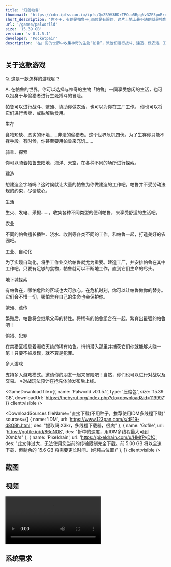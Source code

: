 ```yaml
---
title: '幻兽帕鲁'
thumbnail: 'https://cdn.ipfsscan.io/ipfs/QmZB9V3BDrTPCuo5RpgNv3ZP3poRrdCpqGZ3gSjfuSiWG9?file=palworlld.avif'
short_description: '你不干，有的是帕鲁干,岗位是有限的，这片土地上最不缺的就是帕鲁。'
url: '/games/palworlld'
size: '15.39 GB'
version: 'v 0.1.5.1'
developer: 'Pocketpair'
description: '在广阔的世界中收集神奇的生物“帕鲁”，派他们进行战斗、建造、做农活，工业生产等，这是一款支持多人游戏模式的全新开放世界生存制作游戏。'
---
```




<div className="prose mx-auto">
<h2 className='text-2xl font-bold'> 关于这款游戏 </h2>

Q. 这是一款怎样的游戏呢？

A. 在帕鲁的世界，你可以选择与神奇的生物「帕鲁」一同享受悠闲的生活，也可以投身于与偷猎者进行生死搏斗的冒险。

帕鲁可以进行战斗、繁殖、协助你做农活，也可以为你在工厂工作。
你也可以将它们进行售卖，或肢解后食用。


<p className='font-bold'>生存</p>
食物短缺、恶劣的环境……非法的偷猎者。这个世界危机四伏。为了生存你只能不择手段。有时候，你甚至要用帕鲁来充饥……
<ArticalImage src="https://cdn.akamai.steamstatic.com/steam/apps/1623730/extras/gif01_survival.gif?t=1707904340" client:visible />

<p className='font-bold'>骑乘、探索</p>
你可以骑着帕鲁去陆地、海洋、天空，在各种不同的场所进行探索。
<ArticalImage src="https://cdn.akamai.steamstatic.com/steam/apps/1623730/extras/gif02_riding.gif?t=1707904340" client:visible />

<p className='font-bold'>建造</p>
想建造金字塔吗？这时候就让大量的帕鲁为你做建造的工作吧。帕鲁并不受劳动法规的约束，尽请放心。
<ArticalImage src="https://cdn.akamai.steamstatic.com/steam/apps/1623730/extras/gif03_building.gif?t=1707904340" client:visible />

<p className='font-bold'>生活</p>
生火、发电、采掘……。收集各种不同类型的便利帕鲁，来享受舒适的生活吧。
<ArticalImage src="https://cdn.akamai.steamstatic.com/steam/apps/1623730/extras/gif04_life.gif?t=1707904340" client:visible />

<p className='font-bold'>农业</p>
不同的帕鲁擅长播种、浇水、收割等各类不同的工作。和帕鲁一起，打造美好的农园吧。
<ArticalImage src="https://cdn.akamai.steamstatic.com/steam/apps/1623730/extras/gif05_farming.gif?t=1707904340" client:visible />

<p className='font-bold'>工业、自动化</p>
为了实现自动化，将手工作业交给帕鲁就尤为重要。建造工厂，并安排帕鲁在其中工作吧。只要有足够的食物，帕鲁就可以不断地工作，直到它们生命的尽头。
<ArticalImage src="https://cdn.akamai.steamstatic.com/steam/apps/1623730/extras/gif06_factory.gif?t=1707904340" client:visible />

<p className='font-bold'>地下城探索</p>
有帕鲁在，哪怕危险的区域也大可放心。在危机时刻，你可以让帕鲁做你的替身。它们会不惜一切，哪怕舍弃自己的生命也会保护你。
<ArticalImage src="https://cdn.akamai.steamstatic.com/steam/apps/1623730/extras/gif07_dungeon.gif?t=1707904340" client:visible />

<p className='font-bold'>繁殖、遗传</p>
繁殖后，帕鲁将会继承父母的特性。将稀有的帕鲁组合在一起，繁育出最强的帕鲁吧！
<ArticalImage src="https://cdn.akamai.steamstatic.com/steam/apps/1623730/extras/gif08_breeding.gif?t=1707904340" client:visible />

<p className='font-bold'>偷猎、犯罪</p>
在禁猎区栖息着濒临灭绝的稀有帕鲁。悄悄潜入那里并捕获它们你就能够大赚一笔！只要不被发现，就不算是犯罪。
<ArticalImage src="https://cdn.akamai.steamstatic.com/steam/apps/1623730/extras/gif09_poaching.gif?t=1707904340" client:visible />

<p className='font-bold'>多人游戏</p>
支持多人游戏模式。邀请你的朋友一起来冒险吧！当然，你们也可以进行对战以及交易。
※对战玩法预计在抢先体验发布后上线。
<ArticalImage src="https://cdn.akamai.steamstatic.com/steam/apps/1623730/extras/gif10_multiplay.gif?t=1707904340" client:visible />

<GameDownload file={{ name: 'Palworld v0.1.5.1', type: '压缩包', size: '15.39 GB', downloadUrl: 'https://thebyrut.org/index.php?do=download&id=119997' }} client:visible />

<div className='py-4'>

<DownloadSources
  fileName="直接下载(不用种子，推荐使用IDM多线程下载)"
  sources={[
    { name: 'IDM', url: 'https://www.123pan.com/s/dF19-d8QBh.html', des: "提取码:X3kr，多线程下载器，很爽" },
    { name: 'Gofile', url: 'https://gofile.io/d/86oN0K', des: "折中的速度，用IDM多线程最大可到20mb/s" },
    { name: 'Pixeldrain', url: 'https://pixeldrain.com/u/HMfPyDfC', des: "此文件过大，无法使用您当前的传输限制完全下载。前 5.00 GB 将以全速下载，但剩余的 15.6 GB 将需要更长时间。(纯纯占位置)" },
  ]}
client:visible />

</div>

<h2 className='text-2xl font-bold'> 截图</h2>

<div className="grid sm:grid-cols-3 gap-4">
<ArticalImage src="https://cdn.akamai.steamstatic.com/steam/apps/1623730/ss_f81b7c4f20be3b99f76a1415c4cdb9b444c99b97.jpg?t=1707904340" client:visible />
<ArticalImage src="https://cdn.akamai.steamstatic.com/steam/apps/1623730/ss_a9fa84f0c21bc536f00925ab4586e8c4f587c2b7.jpg?t=1707904340" client:visible />
<ArticalImage src="https://cdn.akamai.steamstatic.com/steam/apps/1623730/ss_b3cea7c9f04a67d784d4c6a0c157a11d6268b189.jpg?t=1707904340" client:visible />
<ArticalImage src="https://cdn.akamai.steamstatic.com/steam/apps/1623730/ss_06e27c15c7b4b10233c937b887cf6a6925c83009.jpg?t=1707904340" client:visible />
<ArticalImage src="https://cdn.akamai.steamstatic.com/steam/apps/1623730/ss_0c8cbc20442b948c91b02d9e1b41bf0638a07c08.jpg?t=1707904340" client:visible />
<ArticalImage src="https://cdn.akamai.steamstatic.com/steam/apps/1623730/ss_a99fba5536acde781bd863cb3555c10b5b96c0ae.jpg?t=1707904340" client:visible />
</div>

<h2 className='text-2xl font-bold'> 视频</h2>

<video class="rounded-lg border shadow-lg" src="https://cdn.akamai.steamstatic.com/steam/apps/256995024/movie480_vp9.webm?t=1705662196" controls></video>

## 系统需求

<Repack defaultContent="▪ 以 Steam 版本为基础。
▪ 发布时游戏的最新版本。
▪ 安装时间约 3 分钟"  client:visible />

<AppreciateQRCodes client:visible />

</div>